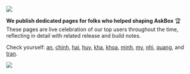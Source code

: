 ![](https://res.cloudinary.com/dltbv060k/image/upload/v1748538158/13-1_qgouz6.png)

**We publish dedicated pages for folks who helped shaping AskBox** 🏆
These pages are live celebration of our top users throughout the time,
reflecting in detail with related release and build notes.

Check yourself:
[an](https://about.ask.box/with/an),
[chinh](https://about.ask.box/with/chinh),
[hai](https://about.ask.box/with/hai),
[huy](https://about.ask.box/with/huy),
[kha](https://about.ask.box/with/kha),
[khoa](https://about.ask.box/with/khoa),
[minh](https://about.ask.box/with/minh),
[my](https://about.ask.box/with/my),
[nhi](https://about.ask.box/with/nhi),
[quang](https://about.ask.box/with/quang),
and [tran](https://about.ask.box/with/tran).

![](https://res.cloudinary.com/dltbv060k/image/upload/v1748538158/13-2_hxf3mx.png)
